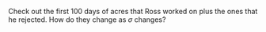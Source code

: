 Check out the first 100 days of acres that Ross worked on plus the ones that he rejected. How do they change as $\sigma$ changes?